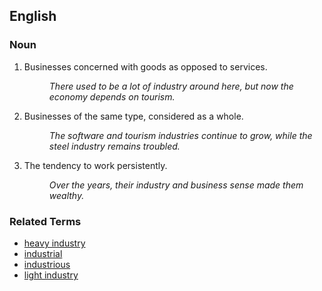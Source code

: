 ==English== <!--dmh (feel free to remove this)-->

===Noun===
# Businesses concerned with goods as opposed to services.
#: ''There used to be a lot of industry around here, but now the economy depends on tourism.''
# Businesses of the same type, considered as a whole.
#: ''The software and tourism industries continue to grow, while the steel industry remains troubled.''
# The tendency to work persistently.
#: ''Over the years, their industry and business sense made them wealthy.''

===Related Terms===
*[[heavy industry]]
*[[industrial]]
*[[industrious]]
*[[light industry]]